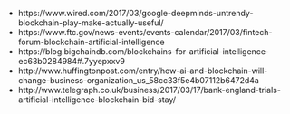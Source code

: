 

- https://www.wired.com/2017/03/google-deepminds-untrendy-blockchain-play-make-actually-useful/
- https://www.ftc.gov/news-events/events-calendar/2017/03/fintech-forum-blockchain-artificial-intelligence
- https://blog.bigchaindb.com/blockchains-for-artificial-intelligence-ec63b0284984#.7yyepxxv9 
- http://www.huffingtonpost.com/entry/how-ai-and-blockchain-will-change-business-organization_us_58cc33f5e4b07112b6472d4a 
- http://www.telegraph.co.uk/business/2017/03/17/bank-england-trials-artificial-intelligence-blockchain-bid-stay/


